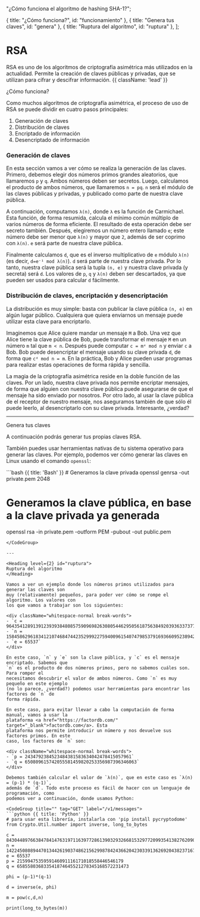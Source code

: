 
  "¿Cómo funciona el algoritmo de hashing SHA-1?";

  { title: "¿Cómo funciona?", id: "funcionamiento" },
  { title: "Genera tus claves", id: "genera" },
  { title: "Ruptura del algoritmo", id: "ruptura" },
];

# RSA
RSA es uno de los algoritmos de criptografía asimétrica más utilizados en la actualidad.
Permite la creación de claves públicas y privadas, que se utilizan para cifrar y descifrar
información. {{ className: 'lead' }}

<Heading level={2} id="funcionamiento">
  ¿Cómo funciona?
</Heading>

Como muchos algoritmos de criptografía asimétrica, el proceso de uso de RSA se puede
dividir en cuatro pasos principales:

1. Generación de claves
2. Distribución de claves
3. Encriptado de información
4. Desencriptado de información

### Generación de claves

En esta sección vamos a ver cómo se realiza la generación de las claves. Primero, debemos
elegir dos números primos grandes aleatorios, que llamaremos `p` y `q`. Ambos números
deben ser secretos. Luego, calculamos el producto de ambos números, que llamaremos
`n = pq`. `n` será el módulo de las claves públicas y privadas, y publicado como parte de
nuestra clave pública.

A continuación, computamos `λ(n)`, donde `λ` es la función de Carmichael. Esta función, de
forma resumida, calcula el mínimo común múltiplo de varios números de forma eficiente. El
resultado de esta operación debe ser secreto también. Después, elegiremos un número entero
llamado `e`; este número debe ser menor que `λ(n)` y mayor que `2`, además de ser coprimo
con `λ(n)`. `e` será parte de nuestra clave pública.

Finalmente calculamos `d`, que es el inverso multiplicativo de `e` módulo `λ(n)` (es
decir, `d=e⁻¹ mod λ(n)`). `d` será parte de nuestra clave privada. Por lo tanto, nuestra
clave pública será la tupla `(n, e)` y nuestra clave privada (y secreta) será `d`. Los
valores de `p`, `q` y `λ(n)` deben ser descartados, ya que pueden ser usados para calcular
`d` fácilmente.

### Distribución de claves, encriptación y desencriptación
La distribución es muy simple: basta con publicar la clave pública `(n, e)` en algún lugar
público. Cualquiera que quiera enviarnos un mensaje puede utilizar esta clave para
encriptarlo.

Imaginemos que Alice quiere mandar un mensaje `M` a Bob. Una vez que Alice tiene la clave
pública de Bob, puede transformar el mensaje `M` en un número `m` tal que `m < n`. Después
puede computar `c = mᵉ mod n` y enviar `c` a Bob. Bob puede desencriptar el mensaje usando
su clave privada `d`, de forma que `cᵈ mod n = m`. En la práctica, Bob y Alice pueden usar
programas para realizar estas operaciones de forma rápida y sencilla.

La magia de la criptografía asimétrica reside en la doble función de las claves. Por un
lado, nuestra clave privada nos permite encriptar mensajes, de forma que alguien con
nuestra clave pública puede asegurarse de que el mensaje ha sido enviado por nosotros. Por
otro lado, al usar la clave pública de el receptor de nuestro mensaje, nos aseguramos
también de que sólo él puede leerlo, al desencriptarlo con su clave privada. Interesante,
¿verdad?

---

<Heading level={2} id="genera">
  Genera tus claves
</Heading>

A continuación podrás generar tus propias claves RSA.

<RSAKeyGen />

También puedes usar herramientas nativas de tu sistema operativo para generar las claves.
Por ejemplo, podemos ver cómo generar las claves en Linux usando el comando `openssl`:

<CodeGroup>
  ```bash {{ title: 'Bash' }}
  # Generamos la clave privada
  openssl genrsa -out private.pem 2048

  # Generamos la clave pública, en base a la clave privada ya generada
  openssl rsa -in private.pem -outform PEM -pubout -out public.pem
  ```
</CodeGroup>

---

<Heading level={2} id="ruptura">
  Ruptura del algoritmo
</Heading>

Vamos a ver un ejemplo donde los números primos utilizados para generar las claves son
muy (relativamente) pequeños, para poder ver cómo se rompe el algoritmo. Los valores con
los que vamos a trabajar son los siguientes:

<div className="whitespace-normal break-words">
- `c = 964354128913912393938480857590969826308054462950561875638492039363373779803642185`
- `n = 1584586296183412107468474423529992275940096154074798537916936609523894209759157543`
- `e = 65537`
</div>

En este caso, `n` y `e` son la clave pública, y `c` es el mensaje encriptado. Sabemos que
`n` es el producto de dos números primos, pero no sabemos cuáles son. Para romper el
necesitamos descubrir el valor de ambos números. Como `n` es muy pequeño en este ejemplo
(no lo parece, ¿verdad?) podemos usar herramientas para encontrar los factores de `n` de
forma rápida.

En este caso, para evitar llevar a cabo la computación de forma manual, vamos a usar la
plataforma <a href="https://factordb.com/" target="_blank">factordb.com</a>. Esta
plataforma nos permite introducir un número y nos devuelve sus factores primos. En este
caso, los factores de `n` son:

<div className="whitespace-normal break-words">
- `p = 2434792384523484381583634042478415057961`
- `q = 650809615742055581459820253356987396346063`
</div>

Debemos también calcular el valor de `λ(n)`, que en este caso es `λ(n) = (p-1) * (q-1)`,
además de `d`. Todo este proceso es fácil de hacer con un lenguaje de programación, como
podemos ver a continuación, donde usamos Python:

<CodeGroup title="" tag="GET" label="/v1/messages">
  ```python {{ title: 'Python' }}
  # para usar esta librería, instalarla con 'pip install pycryptodome'
  from Crypto.Util.number import inverse, long_to_bytes

  c = 843044897663847841476319711639772861390329326681532977209935413827620909782846667
  n = 1422450808944701344261903748621562998784243662042303391362692043823716783771691667
  e = 65537
  p = 2159947535959146091116171018558446546179
  q = 658558036833541874645521278345168572231473

  phi = (p-1)*(q-1)

  d = inverse(e, phi)

  m = pow(c,d,n)

  print(long_to_bytes(m))
  ```
</CodeGroup>

